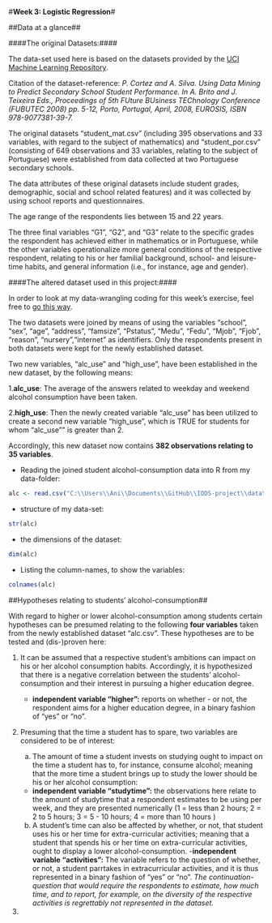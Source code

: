 #**Week 3: Logistic Regression**#

##Data at a glance##

####The original Datasets:####

The data-set used here is based on the datasets provided by the [UCI Machine Learning Repository](https://archive.ics.uci.edu/ml/datasets/Student+Performance).

Citation of the dataset-reference:
*P. Cortez and A. Silva. Using Data Mining to Predict Secondary School Student Performance. In A. Brito and J. Teixeira Eds., Proceedings of 5th FUture BUsiness TEChnology Conference (FUBUTEC 2008) pp. 5-12, Porto, Portugal, April, 2008, EUROSIS, ISBN 978-9077381-39-7.*

The original datasets "student_mat.csv" (including 395 observations and 33 variables, with regard to the subject of mathematics) and "student_por.csv" (consisting of 649 observations and 33 variables, relating to the subject of Portuguese) were established from data collected at two Portuguese secondary schools.

The data attributes of these original datasets include student grades, demographic, social and school related features) and it was collected by using school reports and questionnaires.

The age range of the respondents lies between 15 and 22 years.

The three final variables "G1", "G2", and "G3" relate to the specific grades the respondent has achieved either in mathematics or in Portuguese, while the other variables operationalize more general conditions of the respective respondent, relating to his or her familial background, school- and leisure-time habits, and general information (i.e., for instance, age and gender).


####The altered dataset used in this project:####

In order to look at my data-wrangling coding for this week's exercise, feel free to [go this way](https://github.com/JoaWe/IODS-project/blob/master/data/create_alc.R).

The two datasets were joined by means of using the variables "school", "sex", "age", "address", "famsize", "Pstatus", "Medu", "Fedu", "Mjob", "Fjob", "reason", "nursery","internet" as identifiers. 
Only the respondents present in both datasets were kept for the newly established dataset.

Two new variables, "alc_use" and "high_use", have been established in the new dataset, by the following means:

1.**alc_use**: The average of the answers related to weekday and weekend alcohol consumption have been taken.

2.**high_use**: Then the newly created variable "alc_use" has been utilized to create a second new variable "high_use", which is TRUE for students for whom "alc_use"" is greater than 2.

Accordingly, this new dataset now contains **382 observations relating to 35 variables**.


- Reading the joined student alcohol-consumption data into R from my data-folder:

```r

alc <- read.csv("C:\\Users\\Ani\\Documents\\GitHub\\IODS-project\\data\\alc.csv", header=TRUE)

```

- structure of my data-set:

```r

str(alc)

```


- the dimensions of the dataset:
```r

dim(alc)

```

- Listing the column-names, to show the variables:

```r

colnames(alc)

```

##Hypotheses relating to students' alcohol-consumption##

With regard to higher or lower alcohol-consumption among students certain hypotheses can be presumed relating to the following **four variables** taken from the newly established dataset "alc.csv". These hypotheses are to be tested and (dis-)proven here:

1. It can be assumed that a respective student's ambitions can impact on his or her alcohol consumption habits. Accordingly, it is hypothesized that there is a negative correlation between the students' alcohol-consumption and their interest in pursuing a higher education degree.

      - **independent variable "higher":** reports on whether - or not, the respondent aims for a higher education degree, in a binary fashion of "yes" or "no".

2. Presuming that the time a student has to spare, two variables are considered to be of interest:

      a) The amount of time a student invests on studying ought to impact on the time a student has to, for instance, consume alcohol; meaning that the more time a student brings up to study the lower should be his or her alcohol consumption:
      - **independent variable "studytime":** the observations here relate to the amount of studytime that a respondent estimates to be using per week, and they are presented numerically (1 = less than 2 hours; 2 = 2 to 5 hours; 3 = 5 - 10 hours; 4 = more than 10 hours )
      
      b) A student's time can also be affected by whether, or not, that student uses his or her time for extra-curricular activities; meaning that a student that spends his or her time on extra-curricular activities, ought to display a lower alcohol-consumption.
      -**independent variable "activities":** The variable refers to the question of whether, or not, a student parrtakes in extracurricular activities, and it is thus represented in a binary fashion of "yes" or "no". 
      *The continuation-question that would require the respondents to estimate, how much time, and to report, for example, on the diversity of the respective activities is regrettably not represented in the dataset.*
3.       

      
